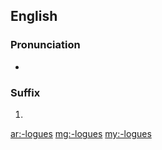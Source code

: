 {{also|logues|logués}}
==English==

===Pronunciation===
* {{a|UK}} {{IPA|/lɒɡz/|lang=en}}

===Suffix===
{{head|en|suffix}}

# {{plural of|-logue|lang=en}}

[[ar:-logues]]
[[mg:-logues]]
[[my:-logues]]